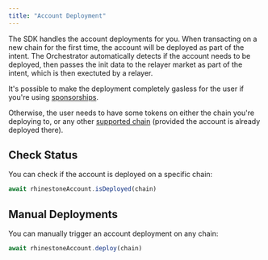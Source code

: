 ```yaml
---
title: "Account Deployment"
---
```


The SDK handles the account deployments for you. When transacting on a new chain for the first time, the account will be deployed as part of the intent. The Orchestrator automatically detects if the account needs to be deployed, then passes the init data to the relayer market as part of the intent, which is then exectuted by a relayer.

It's possible to make the deployment completely gasless for the user if you're using [sponsorships](../smart-wallet/gas-fee-sponsorship).

Otherwise, the user needs to have some tokens on either the chain you're deploying to, or any other [supported chain](../../home/introduction/supported-chains) (provided the account is already deployed there).

## Check Status

You can check if the account is deployed on a specific chain:

```ts
await rhinestoneAccount.isDeployed(chain)
```

## Manual Deployments

You can manually trigger an account deployment on any chain:

```ts
await rhinestoneAccount.deploy(chain)
```
